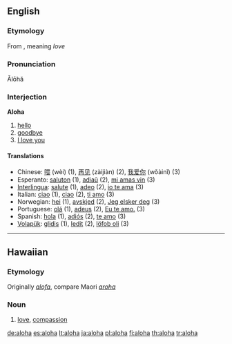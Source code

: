 ==English==

===Etymology===
From {{etyl|haw}}, meaning ''love''<!--, when using it as a greeting it can mean "hello" or "good-bye", also "I love you". The reply is ''"Aloha (iä) 'oe"''.-->

===Pronunciation===
Ălōhă

===Interjection===
{{wikipedia}}
'''Aloha'''

# [[hello]]
# [[goodbye]]
# [[I love you]]

====Translations====
* Chinese: [[喂]] (wèi) (1), [[再见]] (zàijiàn) (2), [[我爱你]] (wǒàinǐ) (3)
* Esperanto: [[saluton]] (1), [[adiaŭ]] (2), [[mi amas vin]] (3)
* [[Interlingua]]: [[salute]] (1), [[adeo]] (2), [[io te ama]] (3)
* Italian: [[ciao]] (1), [[ciao]] (2), [[ti amo]] (3)
* Norwegian: [[hei]] (1), [[avskjed]] (2), [[Jeg elsker deg]] (3)
* Portuguese: [[olá]] (1), [[adeus]] (2), [[Eu te amo.]] (3)
* Spanish: [[hola]] (1), [[adiós]] (2), [[te amo]] (3)
* [[Volapük]]: [[glidis]] (1), [[ledit]] (2), [[löfob oli]] (3)

----

==Hawaiian==

===Etymology===
Originally ''[[alofa]]'', compare Maori ''[[aroha]]''

===Noun===
{{haw-noun}}

# [[love]], [[compassion]]

[[de:aloha]]
[[es:aloha]]
[[lt:aloha]]
[[ja:aloha]]
[[pl:aloha]]
[[fi:aloha]]
[[th:aloha]]
[[tr:aloha]]